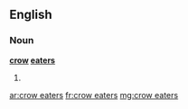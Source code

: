 ==English==

===Noun===
'''[[crow]] [[eat]]ers'''

# {{plural of|crow eater}}

[[ar:crow eaters]]
[[fr:crow eaters]]
[[mg:crow eaters]]